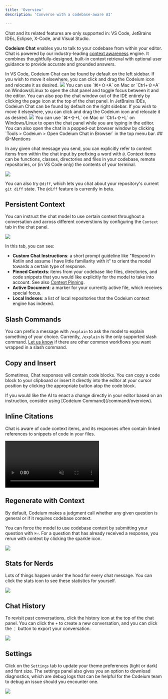 ```yaml
---
title: 'Overview'
description: 'Converse with a codebase-aware AI'

---
```


<Note>
Chat and its related features are only supported in: VS Code, JetBrains IDEs, Eclipse, X-Code, and Visual Studio.
</Note>

**Codeium Chat** enables you to talk to your codebase from within your editor. 
Chat is powered by our industry-leading [context awareness](/context-awareness/overview.mdx) engine.
It combines thoughtfully-designed, built-in context retrieval with optional user guidance to provide accurate and grounded answers.

<Tabs>
  <Tab title="VS Code">
    In VS Code, Codeium Chat can be found by default on the left sidebar.
    If you wish to move it elsewhere, you can click and drag the Codeium icon and relocate it as desired.
    <Frame>
      <img src="/assets/chat_vscode_where_to_find.png"/>
    </Frame>
    You can use `⌘+⇧+A` on Mac or `Ctrl+⇧+A` on Windows/Linux to open the chat panel and toggle focus between it and the editor.
    You can also pop the chat window out of the IDE entirely by clicking the page icon at the top of the chat panel.
  </Tab>
  <Tab title="JetBrains">
    In JetBrains IDEs, Codeium Chat can be found by default on the right sidebar.
    If you wish to move it elsewhere, you can click and drag the Codeium icon and relocate it as desired.
    <Frame>
      <img src="/assets/chat_jetbrains_where_to_find.png"/>
    </Frame>
    You can use `⌘+⇧+L` on Mac or `Ctrl+⇧+L` on Windows/Linux to open the chat panel while you are typing in the editor.
    You can also open the chat in a popped-out browser window by clicking `Tools > Codeium > Open Codeium Chat in Browser` in the top menu bar.
  </Tab>
</Tabs>
## @-Mentions 

In any given chat message you send, you can explicitly refer to context items from within the chat input by prefixing a word with `@`.
Context items can be functions, classes, directories and files in your codebase, remote repositories, or (in VS Code only) the contents of your terminal.

<Frame>
  <img src="/assets/at_mentions.png"/>
</Frame>

You can also try `@diff`, which lets you chat about your repository's current `git diff` state.
The `@diff` feature is currently in beta.

## Persistent Context

You can instruct the chat model to use certain context throughout a conversation and across different converstions
by configuring the `Context` tab in the chat panel.

<Frame caption="Chat shows you the context it is considering.">
  <img src="/assets/chat_context.png"/>
</Frame>

In this tab, you can see:
- **Custom Chat Instructions**: a short prompt guideline like "Respond in Kotlin and assume I have little familiarity with it" to orient the model towards a certain type of response.
- **Pinned Contexts**: items from your codebase like files, directories, and code snippets that you would like explicitly for the model to take into account.
  See also [Context Pinning](/context-awareness/context-pinning).
- **Active Document**: a marker for your currently active file, which receives special focus.
- **Local Indexes**: a list of local repositories that the Codeium context engine has indexed.

## Slash Commands

You can prefix a message with `/explain` to ask the model to explain something of your choice.
Currently, `/explain` is the only supported slash command.
[Let us know](https://codeium.canny.io/feature-requests/) if there are other common workflows you want wrapped in a slash command.

## Copy and Insert

Sometimes, Chat responses will contain code blocks. You can copy a code block to your clipboard or insert it directly into the editor
at your cursor position by clicking the appropriate button atop the code block.

<Note>
  If you would like the AI to enact a change directly in your editor based on an instruction,
  consider using [Codeium Command](/command/overview).
</Note>

## Inline Citations

Chat is aware of code context items, and its responses often contain linked references to snippets of code in your files.

<Frame>
  <video
    autoPlay
    muted
    loop
    playsInline
    src="https://exafunction.github.io/public/videos/chat/inline-citations.mp4">
  </video>
</Frame>

## Regenerate with Context

By default, Codeium makes a judgment call whether any given question is general or if it requires codebase context. 

You can force the model to use codebase context by submitting your question with `⌘⏎`.
For a question that has already received a response, you rerun with context by clicking the sparkle icon.

<Frame>
  <img src="/assets/chat_regenerate_with_context.png"/>
</Frame>

## Stats for Nerds

Lots of things happen under the hood for every chat message. You can click the stats icon to see these statistics for yourself.

<Frame caption="There are numbers here.">
  <img src="/assets/chat_stats_for_nerds.png"/>
</Frame>

## Chat History 

To revisit past conversations, click the history icon at the top of the chat panel. 
You can click the `+` to create a new conversation, and
you can click the `⋮` button to export your conversation.

<Frame caption="We got history.">
  <img src="/assets/chat_history.png"/>
</Frame>

## Settings

Click on the `Settings` tab to update your theme preferences (light or dark) and font size. 
The settings panel also gives you an option to download diagnostics, which are debug logs that can be helpful
for the Codeium team to debug an issue should you encounter one.

<Frame caption="I have a 28-day Codeium streak.">
  <img src="/assets/chat_settings.png"/>
</Frame>
